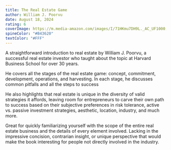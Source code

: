 ```yaml
---
title: The Real Estate Game
author: William J. Poorvu
date: August 18, 2024
rating: 6
coverImage: https://m.media-amazon.com/images/I/71HKmu7DH9L._AC_UF1000,1000_QL80_.jpg
spineColor: "#B43620"
textColor: "#FFF"
---
```


A straightforward introduction to real estate by William J. Poorvu, a successful real estate investor who taught about the topic at Harvard Business School for over 30 years.

He covers all the stages of the real estate game: concept, commitment, development, operations, and harvesting. In each stage, he discusses common pitfalls and all the steps to success

He also highlights that real estate is unique in the diversity of valid strategies it affords, leaving room for entrepreneurs to carve their own path to success based on their subjective preferences in risk tolerance, active vs. passive investment strategies, aesthetic, location, industry, and much more.

Great for quickly familiarizing yourself with the scope of the entire real estate business and the details of every element involved. Lacking in the impressive concision, contrarian insight, or unique perspective that would make the book interesting for people not directly involved in the industry.
